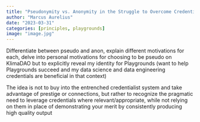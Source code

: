 ```yaml
---
title: "Pseudonymity vs. Anonymity in the Struggle to Overcome Credentialism"
author: "Marcus Aurelius"
date: "2023-03-31"
categories: [principles, playgrounds]
image: "image.jpg"
---
```


Differentiate between pseudo and anon, explain different motivations for each,
delve into personal motivations for choosing to be pseudo on KlimaDAO but to
explicitly reveal my identity for Playgrounds (want to help Playgrounds succeed and my data science and data engineering credentials are beneficial in that context)

The idea is not to buy into the entrenched credentialist system and take advantage of prestige or connections,
but rather to recognize the pragmatic need to leverage credentials where relevant/appropriate,
while not relying on them in place of demonstrating your merit by consistently producing high quality output
